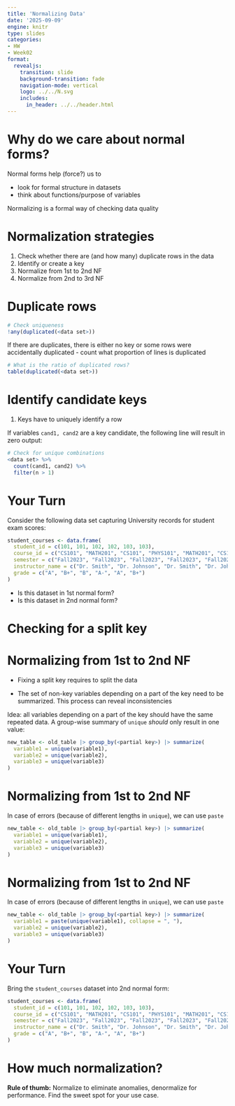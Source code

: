 ```yaml
---
title: 'Normalizing Data'
date: '2025-09-09'
engine: knitr
type: slides
categories:
- HW
- Week02
format:
  revealjs:
    transition: slide
    background-transition: fade
    navigation-mode: vertical
    logo: ../../N.svg
    includes:
      in_header: ../../header.html
---
```


# Why do we care about normal forms?

Normal forms help (force?) us to

- look for formal structure in datasets
- think about functions/purpose of variables


Normalizing is a formal way of checking data quality


# Normalization strategies

1. Check whether  there are (and how many) duplicate rows in the data 
2. Identify or create a key 
3. Normalize from 1st to 2nd NF
4. Normalize from 2nd to 3rd NF


# Duplicate rows

```r
# Check uniqueness
!any(duplicated(<data set>))
```

If there are duplicates, there is either no key or some rows were accidentally duplicated - count what proportion of lines is duplicated

```r
# What is the ratio of duplicated rows?
table(duplicated(<data set>))
```

# Identify candidate keys


1. Keys have to uniquely identify a row

If variables `cand1, cand2` are a key candidate, the following line will result in zero output:

```r
# Check for unique combinations
<data set> %>% 
  count(cand1, cand2) %>% 
  filter(n > 1)
```

# Your Turn {background-color="#006666"}

Consider the following data set capturing University records for student exam scores:

```r
student_courses <- data.frame(
  student_id = c(101, 101, 102, 102, 103, 103),
  course_id = c("CS101", "MATH201", "CS101", "PHYS101", "MATH201", "CS101"),
  semester = c("Fall2023", "Fall2023", "Fall2023", "Fall2023", "Fall2023", "Fall2023"),
  instructor_name = c("Dr. Smith", "Dr. Johnson", "Dr. Smith", "Dr. Johnson", "Dr. Brown", "Dr. Smith"),
  grade = c("A", "B+", "B", "A-", "A", "B+")
)
```

- Is this dataset in 1st normal form?
- Is this dataset in 2nd normal form?

# Checking for a split key



# Normalizing from 1st to 2nd NF {auto-animate="true"}

- Fixing a split key requires to split the data 

- The set of non-key variables depending on a part of the key need to be summarized. This process can reveal inconsistencies

::: {.fragment .fade-in}
Idea: all variables depending on a part of the key should have the same repeated data. A group-wise summary of `unique` *should* only result in one value:

```r
new_table <- old_table |> group_by(<partial key>) |> summarize(
  variable1 = unique(variable1),
  variable2 = unique(variable2),
  variable3 = unique(variable3)
)
```
:::

# Normalizing from 1st to 2nd NF {auto-animate="true"}


In case of errors (because of different lengths in `unique`), we can use `paste`

```r
new_table <- old_table |> group_by(<partial key>) |> summarize(
  variable1 = unique(variable1),
  variable2 = unique(variable2),
  variable3 = unique(variable3)
)
```

# Normalizing from 1st to 2nd NF {auto-animate="true"}


In case of errors (because of different lengths in `unique`), we can use `paste`

```r
new_table <- old_table |> group_by(<partial key>) |> summarize(
  variable1 = paste(unique(variable1), collapse = ", "),
  variable2 = unique(variable2),
  variable3 = unique(variable3)
)
```




# Your Turn {background-color="#006666"}

Bring the `student_courses` dataset into 2nd normal form:

```r
student_courses <- data.frame(
  student_id = c(101, 101, 102, 102, 103, 103),
  course_id = c("CS101", "MATH201", "CS101", "PHYS101", "MATH201", "CS101"),
  semester = c("Fall2023", "Fall2023", "Fall2023", "Fall2023", "Fall2023", "Fall2023"),
  instructor_name = c("Dr. Smith", "Dr. Johnson", "Dr. Smith", "Dr. Johnson", "Dr. Brown", "Dr. Smith"),
  grade = c("A", "B+", "B", "A-", "A", "B+")
)
```




# How much normalization? 

**Rule of thumb:** Normalize to eliminate anomalies, denormalize for performance. Find the sweet spot
for your use case.
